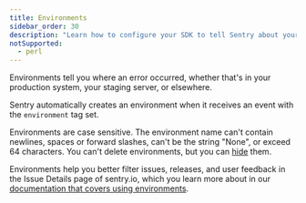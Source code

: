 ```yaml
---
title: Environments
sidebar_order: 30
description: "Learn how to configure your SDK to tell Sentry about your environments."
notSupported:
  - perl
---
```


Environments tell you where an error occurred, whether that's in your production system, your staging server, or elsewhere. 

Sentry automatically creates an environment when it receives an event with the `environment` tag set.

Environments are case sensitive. The environment name can't contain newlines, spaces or forward slashes, can't be the string "None", or exceed 64 characters. You can't delete environments, but you can [hide](/product/sentry-basics/environments/#hidden-environments) them.

<PlatformContent includePath="set-environment" />

Environments help you better filter issues, releases, and user feedback in the Issue Details page of sentry.io, which you learn more about in our [documentation that covers using environments](/product/sentry-basics/environments/).
